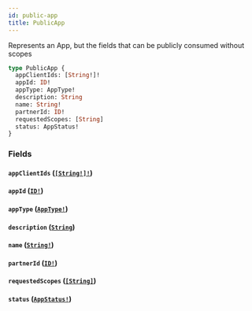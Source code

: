 ```yaml
---
id: public-app
title: PublicApp
---
```


Represents an App, but the fields that can be publicly consumed without scopes

```graphql
type PublicApp {
  appClientIds: [String!]!
  appId: ID!
  appType: AppType!
  description: String
  name: String!
  partnerId: ID!
  requestedScopes: [String]
  status: AppStatus!
}
```

### Fields

#### `appClientIds` ([`[String!]!`](/developers/shared-apis/adminidentity-api/graphql/reference/scalars/string))

#### `appId` ([`ID!`](/developers/shared-apis/adminidentity-api/graphql/reference/scalars/id))

#### `appType` ([`AppType!`](/developers/shared-apis/adminidentity-api/graphql/reference/enums/app-type))

#### `description` ([`String`](/developers/shared-apis/adminidentity-api/graphql/reference/scalars/string))

#### `name` ([`String!`](/developers/shared-apis/adminidentity-api/graphql/reference/scalars/string))

#### `partnerId` ([`ID!`](/developers/shared-apis/adminidentity-api/graphql/reference/scalars/id))

#### `requestedScopes` ([`[String]`](/developers/shared-apis/adminidentity-api/graphql/reference/scalars/string))

#### `status` ([`AppStatus!`](/developers/shared-apis/adminidentity-api/graphql/reference/enums/app-status))

